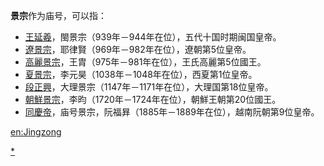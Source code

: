 '''景宗'''作为庙号，可以指：
* [[王延羲|王延羲]]，閩景宗（939年－944年在位），五代十国时期闽国皇帝。
* [[遼景宗|遼景宗]]，耶律賢（969年－982年在位），遼朝第5位皇帝。
* [[高麗景宗|高麗景宗]]，王胄（975年－981年在位），王氏高麗第5位國王。
*[[夏景宗|夏景宗]]，李元昊（1038年－1048年在位），西夏第1位皇帝。
* [[段正興|段正興]]，大理景宗（1147年－1171年在位），大理国第18位皇帝。
* [[朝鮮景宗|朝鮮景宗]]，李昀（1720年－1724年在位），朝鮮王朝第20位國王。
*[[同慶帝|同慶帝]]，庙号景宗，阮福昪（1885年－1889年在位），越南阮朝第9位皇帝。

{{disambig|J|Cat=庙号消歧义}}

[[Category:景宗|*]]
[[en:Jingzong|en:Jingzong]]